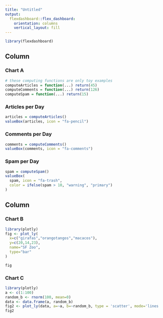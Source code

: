 ```yaml
---
title: "Untitled"
output: 
  flexdashboard::flex_dashboard:
    orientation: columns
    vertical_layout: fill
---
```


```r
library(flexdashboard)
```

Column {data-width=650}
-----------------------------------------------------------------------

### Chart A

```r
# these computing functions are only toy examples
computeArticles = function(...) return(45)
computeComments = function(...) return(126)
computeSpam = function(...) return(15)
```

### Articles per Day

```r
articles = computeArticles()
valueBox(articles, icon = "fa-pencil")
```

### Comments per Day

```r
comments = computeComments()
valueBox(comments, icon = "fa-comments")
```

### Spam per Day

```r
spam = computeSpam()
valueBox(
  spam, icon = "fa-trash",
  color = ifelse(spam > 10, "warning", "primary")
)
```

Column {data-width=350}
-----------------------------------------------------------------------

### Chart B

```r
library(plotly)
fig <- plot_ly(
  x=c("girafas","orangotangos","macacos"),
  y=c(20,14,23),
  name="SF Zoo",
  type="bar"
)

fig

```

### Chart C

```r
library(plotly)
a <- c(1:100)
random_b <- rnorm(100, mean=0)
data <- data.frame(a, random_b)
fig2 <- plot_ly(data, a=~a, b=~random_b, type = 'scatter', mode='lines')
fig2

```

